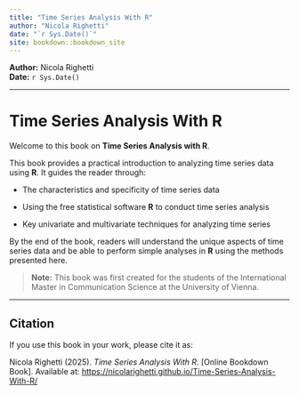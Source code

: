 ```yaml
---
title: "Time Series Analysis With R"
author: "Nicola Righetti"
date: "`r Sys.Date()`"
site: bookdown::bookdown_site
---
```


**Author:** Nicola Righetti\
**Date:** `r Sys.Date()`

------------------------------------------------------------------------

# Time Series Analysis With R

Welcome to this book on **Time Series Analysis with R**.

This book provides a practical introduction to analyzing time series data using **R**. It guides the reader through:

-   The characteristics and specificity of time series data

-   Using the free statistical software **R** to conduct time series analysis

-   Key univariate and multivariate techniques for analyzing time series

By the end of the book, readers will understand the unique aspects of time series data and be able to perform simple analyses in **R** using the methods presented here.

> **Note:** This book was first created for the students of the International Master in Communication Science at the University of Vienna.

------------------------------------------------------------------------

## Citation

If you use this book in your work, please cite it as:

Nicola Righetti (2025). *Time Series Analysis With R*. [Online Bookdown Book]. Available at: <https://nicolarighetti.github.io/Time-Series-Analysis-With-R/>
